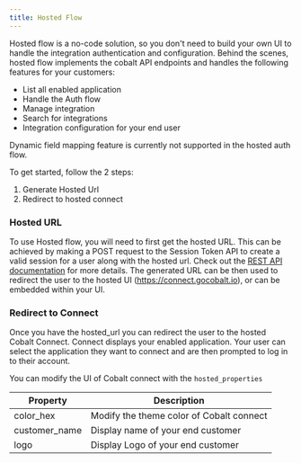 ```yaml
---
title: Hosted Flow
---
```

Hosted flow  is a no-code solution, so you don't need to build your own UI to handle the integration authentication and configuration. Behind the scenes, 
hosted flow implements the cobalt API endpoints and handles the following features for your customers:

- List all enabled application
- Handle the Auth flow
- Manage integration
- Search for integrations
- Integration configuration for your end user


<Warning>
Dynamic field mapping feature is currently not supported in the hosted auth flow.
</Warning>


To get started, follow the 2 steps:
1. Generate Hosted Url
2. Redirect to hosted connect

### Hosted URL

To use Hosted flow, you will need to first get the hosted URL. This can be achieved by making a POST request to the Session Token API to create a valid 
session for a user along with the hosted url. Check out the [REST API documentation](https://docs.gocobalt.io/api-reference/cobalt-connect/get-connect-url) for more details. The generated URL can be then used to redirect the user to the
hosted UI (https://connect.gocobalt.io), or can be embedded within your UI.


### Redirect to Connect

Once you have the hosted_url you can redirect the user to the hosted Cobalt Connect. Connect displays your enabled application. Your user can select the application they want to connect and are then prompted to log in to their account.

You can modify the UI of Cobalt connect with the `hosted_properties`

| Property | Description |
|--------------|---------------------|
| color_hex | Modify the theme color of Cobalt connect|
| customer_name | Display name of your end customer |
| logo | Display Logo of your end customer |


